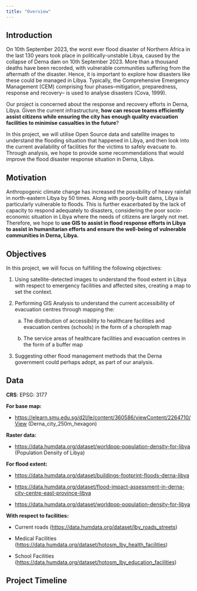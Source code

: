 ```yaml
---
title: "Overview"
---
```


## Introduction

On 10th September 2023, the worst ever flood disaster of Northern Africa in the last 130 years took place in politically-unstable Libya, caused by the collapse of Derna dam on 10th September 2023. More than a thousand deaths have been recorded, with vulnerable communities suffering from the aftermath of the disaster. Hence, it is important to explore how disasters like these could be managed in Libya. Typically, the Comprehensive Emergency Management (CEM) comprising four phases--mitigation, preparedness, response and recovery-- is used to analyse disasters (Cova, 1999).

Our project is concerned about the response and recovery efforts in Derna, Libya. Given the current infrastructure, **how can rescue teams efficiently assist citizens while ensuring the city has enough quality evacuation facilities to minimise casualties in the future**?

In this project, we will utilise Open Source data and satellite images to understand the flooding situation that happened in Libya, and then look into the current availability of facilities for the victims to safely evacuate to. Through analysis, we hope to provide some recommendations that would improve the flood disaster response situation in Derna, Libya. 

## Motivation

Anthropogenic climate change has increased the possibility of heavy rainfall in north-eastern Libya by 50 times. Along with poorly-built dams, Libya is particularly vulnerable to floods. This is further exacerbated by the lack of capacity to respond adequately to disasters, considering the poor socio-economic situation in Libya where the needs of citizens are largely not met. Therefore, we hope to **use GIS to assist in flood response efforts in Libya to assist in humanitarian efforts and ensure the well-being of vulnerable communities in Derna, Libya.**

## Objectives

In this project, we will focus on fulfilling the following objectives:

1.  Using satellite-detected images to understand the flood extent in Libya with respect to emergency facilities and affected sites, creating a map to set the context. 

2.  Performing GIS Analysis to understand the current accessibility of evacuation centres through mapping the:

    a.  The distribution of accessibility to healthcare facilities and evacuation centres (schools) in the form of a choropleth map 

    b.  The service areas of healthcare facilities and evacuation centres in the form of a buffer map 

3.  Suggesting other flood management methods that the Derna government could perhaps adopt, as part of our analysis. 

## Data

**CRS**: EPSG: 3177

**For base map:**

-   <https://elearn.smu.edu.sg/d2l/le/content/360586/viewContent/2264710/View> (Derna_city_250m_hexagon)

**Raster data:** 

-   <https://data.humdata.org/dataset/worldpop-population-density-for-libya> (Population Density of Libya)

**For flood extent:**

-   <https://data.humdata.org/dataset/buildings-footprint-floods-derna-libya>

-   <https://data.humdata.org/dataset/flood-impact-assessment-in-derna-city-centre-east-province-libya> 

-   <https://data.humdata.org/dataset/worldpop-population-density-for-libya>

**With respect to facilities:** 

-   Current roads (<https://data.humdata.org/dataset/lby_roads_streets>)

-   Medical Facilities (<https://data.humdata.org/dataset/hotosm_lby_health_facilities>)

-   School Facilities (<https://data.humdata.org/dataset/hotosm_lby_education_facilities>)

## Project Timeline
